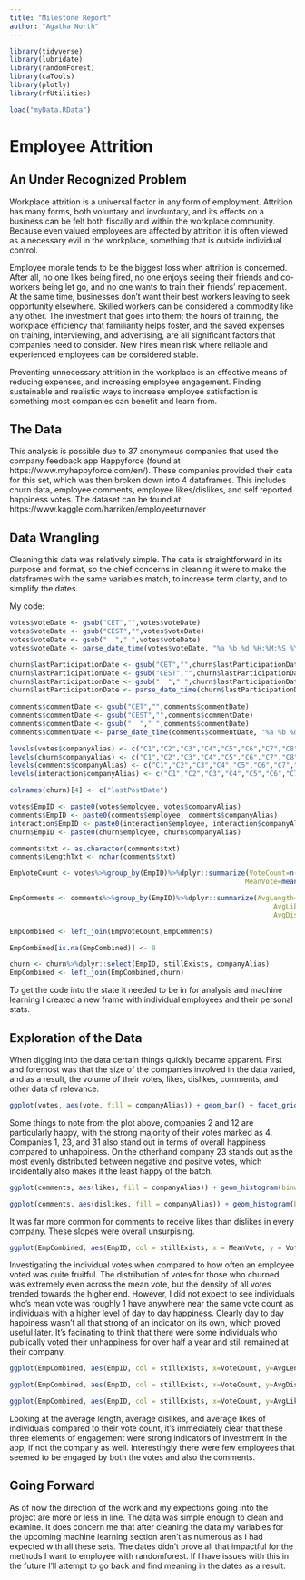 ---
title: "Milestone Report"
author: "Agatha North"
---


```{r include=FALSE}
library(tidyverse)
library(lubridate)
library(randomForest)
library(caTools)
library(plotly)
library(rfUtilities)
```

```{r include=FALSE}
load("myData.RData")
```


# Employee Attrition


## An Under Recognized Problem

Workplace attrition is a universal factor in any form of employment. Attrition has many forms, both voluntary and involuntary, and its effects on a business can be felt both fiscally and within the workplace community. Because even valued employees are affected by attrition it is often viewed as a necessary evil in the workplace, something that is outside individual control.

Employee morale tends to be the biggest loss when attrition is concerned. After all, no one likes being fired, no one enjoys seeing their friends and co-workers being let go, and no one wants to train their friends’ replacement. At the same time, businesses don’t want their best workers leaving to seek opportunity elsewhere. Skilled workers can be considered a commodity like any other. The investment that goes into them; the hours of training, the workplace efficiency that familiarity helps foster, and the saved expenses on training, interviewing, and advertising, are all significant factors that companies need to consider. New hires mean risk where reliable and experienced employees can be considered stable.

Preventing unnecessary attrition in the workplace is an effective means of reducing expenses, and increasing employee engagement. Finding sustainable and realistic ways to increase employee satisfaction is something most companies can benefit and learn from.


## The Data

This analysis is possible due to 37 anonymous companies that used the company feedback app Happyforce (found at https://www.myhappyforce.com/en/). These companies provided their data for this set, which was then broken down into 4 dataframes. This includes churn data, employee comments, employee likes/dislikes, and self reported happiness votes. The dataset can be found at: https://www.kaggle.com/harriken/employeeturnover

## Data Wrangling

Cleaning this data was relatively simple. The data is straightforward in its purpose and format, so the chief concerns in cleaning it were to make the dataframes with the same variables match, to increase term clarity, and to simplify the dates. 

My code:

```{r eval=FALSE}

votes$voteDate <- gsub("CET","",votes$voteDate)
votes$voteDate <- gsub("CEST","",votes$voteDate)
votes$voteDate <- gsub("  "," ",votes$voteDate)
votes$voteDate <- parse_date_time(votes$voteDate, "%a %b %d %H:%M:%S %Y")

churn$lastParticipationDate <- gsub("CET","",churn$lastParticipationDate)
churn$lastParticipationDate <- gsub("CEST","",churn$lastParticipationDate)
churn$lastParticipationDate <- gsub("  "," ",churn$lastParticipationDate)
churn$lastParticipationDate <- parse_date_time(churn$lastParticipationDate, "%a %b %d %H:%M:%S %Y")
  
comments$commentDate <- gsub("CET","",comments$commentDate)
comments$commentDate <- gsub("CEST","",comments$commentDate)
comments$commentDate <- gsub("  "," ",comments$commentDate)
comments$commentDate <- parse_date_time(comments$commentDate, "%a %b %d %H:%M:%S %Y")

levels(votes$companyAlias) <- c("C1","C2","C3","C4","C5","C6","C7","C8","C9","C10","C11","C12","C13","C14","C15","C16","C17","C18","C19","C20","C21","C22","C23","C24","C25","C26","C27","C28","C29","C30","C31","C32","C33","C34","C35","C36","C37")
levels(churn$companyAlias) <- c("C1","C2","C3","C4","C5","C6","C7","C8","C9","C10","C11","C12","C13","C14","C15","C16","C17","C18","C19","C20","C21","C22","C23","C24","C25","C26","C27","C28","C29","C30","C31","C32","C33","C34","C35","C36","C37")
levels(comments$companyAlias) <- c("C1","C2","C3","C4","C5","C6","C7","C8","C9","C10","C11","C12","C13","C14","C15","C16","C17","C18","C19","C20","C21","C22","C23","C24","C25","C26","C27","C28","C29","C30","C31","C32","C33","C34","C35","C36")
levels(interaction$companyAlias) <- c("C1","C2","C3","C4","C5","C6","C7","C8","C9","C10","C11","C12","C13","C14","C15","C16","C17","C18","C19","C20","C21","C22","C23","C24","C25","C26","C27","C28","C29","C30","C31","C32","C33","C34","C35")

colnames(churn)[4] <- c("lastPostDate")

votes$EmpID <- paste0(votes$employee, votes$companyAlias)
comments$EmpID <- paste0(comments$employee, comments$companyAlias)
interaction$EmpID <- paste0(interaction$employee, interaction$companyAlias)
churn$EmpID <- paste0(churn$employee, churn$companyAlias)

comments$txt <- as.character(comments$txt)
comments$LengthTxt <- nchar(comments$txt)

EmpVoteCount <- votes%>%group_by(EmpID)%>%dplyr::summarize(VoteCount=n(),
                                                          MeanVote=mean(vote))

EmpComments <- comments%>%group_by(EmpID)%>%dplyr::summarize(AvgLength=mean(LengthTxt),
                                                                 AvgLikes=mean(likes),
                                                                 AvgDislikes=mean(dislikes))

EmpCombined <- left_join(EmpVoteCount,EmpComments)

EmpCombined[is.na(EmpCombined)] <- 0

churn <- churn%>%dplyr::select(EmpID, stillExists, companyAlias)
EmpCombined <- left_join(EmpCombined,churn)
```

To get the code into the state it needed to be in for analysis and machine learning I created a new frame with individual employees and their personal stats.

## Exploration of the Data

When digging into the data certain things quickly became apparent. First and foremost was that the size of the companies involved in the data varied, and as a result, the volume of their votes, likes, dislikes, comments, and other data of relevance. 

```{r echo=TRUE}
ggplot(votes, aes(vote, fill = companyAlias)) + geom_bar() + facet_grid(~ votes$companyAlias) + labs(title = "Votes by Company")

```

Some things to note from the plot above, companies 2 and 12 are particularly happy, with the strong majority of their votes marked as 4. Companies 1, 23, and 31 also stand out in terms of overall happiness compared to unhappiness. On the otherhand company 23 stands out as the most evenly distributed between negative and positve votes, which incidentally also makes it the least happy of the batch.

```{r echo=TRUE}
ggplot(comments, aes(likes, fill = companyAlias)) + geom_histogram(binwidth = 1) + labs(title ="Likes by Company")
```
```{r echo=TRUE}
ggplot(comments, aes(dislikes, fill = companyAlias)) + geom_histogram(binwidth = 1) + labs(title = "Dislikes by Company")
```
It was far more common for comments to receive likes than dislikes in every company. These slopes were overall unsurpising.

```{r echo=TRUE}
ggplot(EmpCombined, aes(EmpID, col = stillExists, x = MeanVote, y = VoteCount)) + geom_point(position = "jitter", alpha=0.6)
```
Investigating the individual votes when compared to how often an employee voted was quite fruitful. The distribution of votes for those who churned was extremely even across the mean vote, but the density of all votes trended towards the higher end. However, I did not expect to see individuals who's mean vote was roughly 1 have anywhere near the same vote count as individuals with a higher level of day to day happiness. Clearly day to day happiness wasn't all that strong of an indicator on its own, which proved useful later. It's facinating to think that there were some individuals who publically voted their unhappiness for over half a year and still remained at their company. 

```{r echo=TRUE}
ggplot(EmpCombined, aes(EmpID, col = stillExists, x=VoteCount, y=AvgLength)) + geom_point(position = "jitter", alpha=0.4)
```

```{r echo=TRUE}
ggplot(EmpCombined, aes(EmpID, col = stillExists, x=VoteCount, y=AvgDislikes)) + geom_point(position = "jitter", alpha=0.4)
```

```{r echo=TRUE}
ggplot(EmpCombined, aes(EmpID, col = stillExists, x=VoteCount, y=AvgLikes)) + geom_point(position = "jitter", alpha=0.4)
```

Looking at the average length, average dislikes, and average likes of individuals compared to their vote count, it's immediately clear that these three elements of engagement were strong indicators of investment in the app, if not the company as well. Interestingly there were few employees that seemed to be engaged by both the votes and also the comments.

## Going Forward

As of now the direction of the work and my expections going into the project are more or less in line. The data was simple enough to clean and examine. It does concern me that after cleaning the data my variables for the upcoming machine learning section aren't as numerous as I had expected with all these sets. The dates didn't prove all that impactful for the methods I want to employee with randomforest. If I have issues with this in the future I'll attempt to go back and find meaning in the dates as a result.
